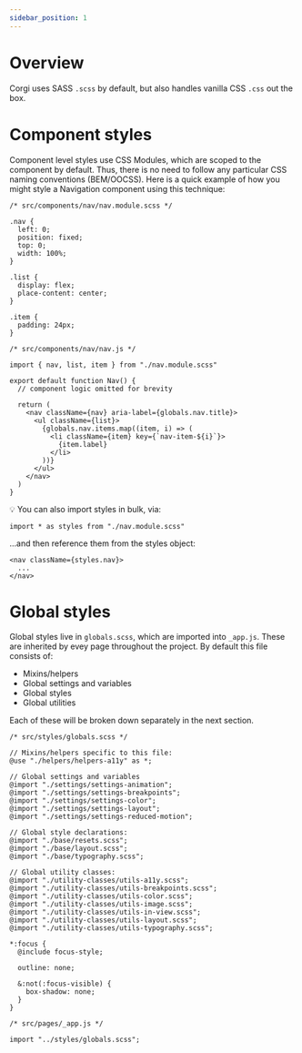 ```yaml
---
sidebar_position: 1
---
```


# Overview

Corgi uses SASS `.scss` by default, but also handles vanilla CSS `.css` out the box.

# Component styles

Component level styles use CSS Modules, which are scoped to the component by default. Thus, there is no need to follow any particular CSS naming conventions (BEM/OOCSS). Here is a quick example of how you might style a Navigation component using this technique:

```
/* src/components/nav/nav.module.scss */

.nav {
  left: 0;
  position: fixed;
  top: 0;
  width: 100%;
}

.list {
  display: flex;
  place-content: center;
}

.item {
  padding: 24px;
}
```

```
/* src/components/nav/nav.js */

import { nav, list, item } from "./nav.module.scss"

export default function Nav() {
  // component logic omitted for brevity 

  return (
    <nav className={nav} aria-label={globals.nav.title}>
      <ul className={list}>
        {globals.nav.items.map((item, i) => (
          <li className={item} key={`nav-item-${i}`}>
            {item.label}
          </li>
        ))}
      </ul>
    </nav>
  )
}
```

💡 You can also import styles in bulk, via:

`import * as styles from "./nav.module.scss"`

…and then reference them from the styles object:

```
<nav className={styles.nav}>
  ...
</nav>
```

# Global styles

Global styles live in `globals.scss`, which are imported into `_app.js`. These are inherited by evey page throughout the project. By default this file consists of:

- Mixins/helpers
- Global settings and variables
- Global styles
- Global utilities

Each of these will be broken down separately in the next section.

```
/* src/styles/globals.scss */

// Mixins/helpers specific to this file:
@use "./helpers/helpers-a11y" as *;

// Global settings and variables
@import "./settings/settings-animation";
@import "./settings/settings-breakpoints";
@import "./settings/settings-color";
@import "./settings/settings-layout";
@import "./settings/settings-reduced-motion";

// Global style declarations:
@import "./base/resets.scss";
@import "./base/layout.scss";
@import "./base/typography.scss";

// Global utility classes:
@import "./utility-classes/utils-a11y.scss";
@import "./utility-classes/utils-breakpoints.scss";
@import "./utility-classes/utils-color.scss";
@import "./utility-classes/utils-image.scss";
@import "./utility-classes/utils-in-view.scss";
@import "./utility-classes/utils-layout.scss";
@import "./utility-classes/utils-typography.scss";

*:focus {
  @include focus-style;

  outline: none;

  &:not(:focus-visible) {
    box-shadow: none;
  }
}
```

```
/* src/pages/_app.js */

import "../styles/globals.scss";
```


